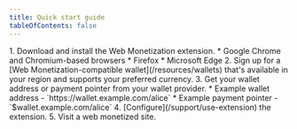 ```yaml
---
title: Quick start guide
tableOfContents: false
---
```



<Steps>
1. Download and install the Web Monetization extension. 
    * <LinkOut href="https://chromewebstore.google.com/detail/web-monetization/oiabcfomehhigdepbbclppomkhlknpii?pli=1">Google Chrome and Chromium-based browsers</LinkOut>
    * <LinkOut href="https://addons.mozilla.org/en-US/firefox/addon/web-monetization-extension/">Firefox</LinkOut>
    * <LinkOut href="https://microsoftedge.microsoft.com/addons/detail/web-monetization/imjgemgmeoioefpmfefmffbboogighjl">Microsoft Edge</LinkOut>
2. Sign up for a [Web Monetization-compatible wallet](/resources/wallets) that's available in your region and supports your preferred currency.
3. Get your wallet address or payment pointer from your wallet provider.
    * Example wallet address - `https://wallet.example.com/alice`
    * Example payment pointer - `$wallet.example.com/alice` 
4. [Configure](/support/use-extension) the extension.
5. Visit a web monetized site.
</Steps>